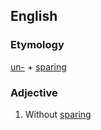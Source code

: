 ==English==

===Etymology===
[[un-]] + [[sparing]]

===Adjective===
{{en-adj}}

#Without [[sparing]]